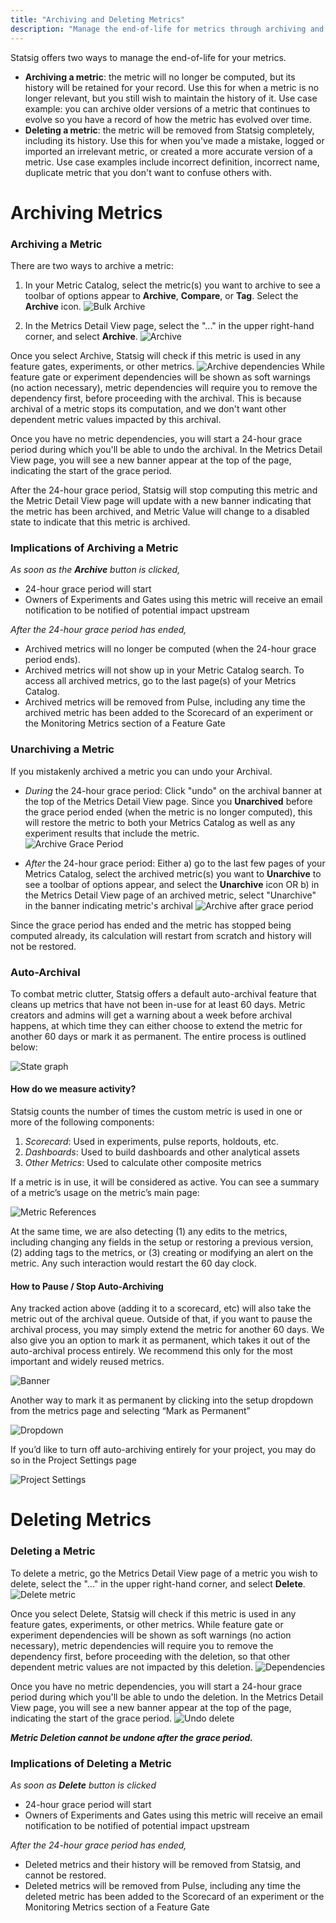 ```yaml
---
title: "Archiving and Deleting Metrics"
description: "Manage the end-of-life for metrics through archiving and deletion options in Statsig."
---
```


Statsig offers two ways to manage the end-of-life for your metrics. 
- **Archiving a metric**: the metric will no longer be computed, but its history will be retained for your record. Use this for when a metric is no longer relevant, but you still wish to maintain the history of it. Use case example: you can archive older versions of a metric that continues to evolve so you have a record of how the metric has evolved over time.
- **Deleting a metric**: the metric will be removed from Statsig completely, including its history. Use this for when you've made a mistake, logged or imported an irrelevant metric, or created a more accurate version of a metric. Use case examples include incorrect definition, incorrect name, duplicate metric that you don't want to confuse others with. 

# Archiving Metrics 

### Archiving a Metric 
There are two ways to archive a metric: 
1) In your Metric Catalog, select the metric(s) you want to archive to see a toolbar of options appear to **Archive**, **Compare**, or **Tag**. Select the **Archive** icon.
![Bulk Archive](/images/metrics/bulk-archive.png)

2) In the Metrics Detail View page, select the "..." in the upper right-hand corner, and select **Archive**. 
![Archive](/images/metrics/archive-menu.png)

Once you select Archive, Statsig will check if this metric is used in any feature gates, experiments, or other metrics. 
![Archive dependencies](/images/metrics/archive-dependencies.png)
While feature gate or experiment dependencies will be shown as soft warnings (no action necessary), metric dependencies will require you to remove the dependency first, before proceeding with the archival. This is because archival of a metric stops its computation, and we don't want other dependent metric values impacted by this archival.

Once you have no metric dependencies, you will start a 24-hour grace period during which you'll be able to undo the archival. In the Metrics Detail View page, you will see a new banner appear at the top of the page, indicating the start of the grace period. 

After the 24-hour grace period, Statsig will stop computing this metric and the Metric Detail View page will update with a new banner indicating that the metric has been archived, and Metric Value will change to a disabled state to indicate that this metric is archived.

### Implications of Archiving a Metric 
_As soon as the **Archive** button is clicked,_
- 24-hour grace period will start
- Owners of Experiments and Gates using this metric will receive an email notification to be notified of potential impact upstream

_After the 24-hour grace period has ended,_
- Archived metrics will no longer be computed (when the 24-hour grace period ends). 
- Archived metrics will not show up in your Metric Catalog search. To access all archived metrics, go to the last page(s) of your Metrics Catalog. 
- Archived metrics will be removed from Pulse, including any time the archived metric has been added to the Scorecard of an experiment or the Monitoring Metrics section of a Feature Gate 

### Unarchiving a Metric
If you mistakenly archived a metric you can undo your Archival. 
- _During_ the 24-hour grace period: Click "undo" on the archival banner at the top of the Metrics Detail View page. Since you **Unarchived** before the grace period ended (when the metric is no longer computed), this will restore the  metric to both your Metrics Catalog as well as any experiment results that include the metric.  
![Archive Grace Period](/images/metrics/archive-grace-period.png)

- _After_ the 24-hour grace period: Either a) go to the last few pages of your Metrics Catalog, select the archived metric(s) you want to **Unarchive** to see a toolbar of options appear, and select the **Unarchive** icon OR b) in the Metrics Detail View page of an archived metric, select "Unarchive" in the banner indicating metric's archival
![Archive after grace period](/images/metrics/archive-after-grace-period.png)

Since the grace period has ended and the metric has stopped being computed already, its calculation will restart from scratch and history will not be restored. 

### Auto-Archival

To combat metric clutter, Statsig offers a default auto-archival feature that cleans up metrics that have not been in-use for at least 60 days. Metric creators and admins will get a warning about a week before archival happens, at which time they can either choose to extend the metric for another 60 days or mark it as permanent. The entire process is outlined below:

![State graph](/images/metrics/auto-archival-state-graph.png)

#### How do we measure activity?

Statsig counts the number of times the custom metric is used in one or more of the following components:
1. *Scorecard*: Used in experiments, pulse reports, holdouts, etc.
2. *Dashboards*: Used to build dashboards and other analytical assets
3. *Other Metrics*: Used to calculate other composite metrics

If a metric is in use, it will be considered as active. You can see a summary of a metric’s usage on the metric’s main page:

![Metric References](/images/metrics/metric-references.png)

At the same time, we are also detecting (1) any edits to the metrics, including changing any fields in the setup or restoring a previous version, (2) adding tags to the metrics, or (3) creating or modifying an alert on the metric. Any such interaction would restart the 60 day clock.

#### How to Pause / Stop Auto-Archiving

Any tracked action above (adding it to a scorecard, etc) will also take the metric out of the archival queue. Outside of that, if you want to pause the archival process, you may simply extend the metric for another 60 days. We also give you an option to mark it as permanent, which takes it out of the auto-archival process entirely. We recommend this only for the most important and widely reused metrics.

![Banner](/images/metrics/archival-banner.png)


Another way to mark it as permanent by clicking into the setup dropdown from the metrics page and selecting “Mark as Permanent”

![Dropdown](/images/metrics/mark-permanent-dropdown.png)

If you’d like to turn off auto-archiving entirely for your project, you may do so in the Project Settings page

![Project Settings](/images/metrics/auto-archiving-project-settings.png)


# Deleting Metrics 

### Deleting a Metric 
To delete a metric, go the Metrics Detail View page of a metric you wish to delete, select the "..." in the upper right-hand corner, and select **Delete**. 
![Delete metric](/images/metrics/delete-metric-menu.png)

Once you select Delete, Statsig will check if this metric is used in any feature gates, experiments, or other metrics. While feature gate or experiment dependencies will be shown as soft warnings (no action necessary), metric dependencies will require you to remove the dependency first, before proceeding with the deletion, so that other dependent metric values are not impacted by this deletion.
![Dependencies](/images/metrics/delete-dependencies.png)


Once you have no metric dependencies, you will start a 24-hour grace period during which you'll be able to undo the deletion. In the Metrics Detail View page, you will see a new banner appear at the top of the page, indicating the start of the grace period. 
![Undo delete](/images/metrics/undo-delete.png)


_**Metric Deletion cannot be undone after the grace period.**_


### Implications of Deleting a Metric
_As soon as **Delete** button is clicked_
- 24-hour grace period will start
- Owners of Experiments and Gates using this metric will receive an email notification to be notified of potential impact upstream

_After the 24-hour grace period has ended,_
- Deleted metrics and their history will be removed from Statsig, and cannot be restored. 
- Deleted metrics will be removed from Pulse, including any time the deleted metric has been added to the Scorecard of an experiment or the Monitoring Metrics section of a Feature Gate 



